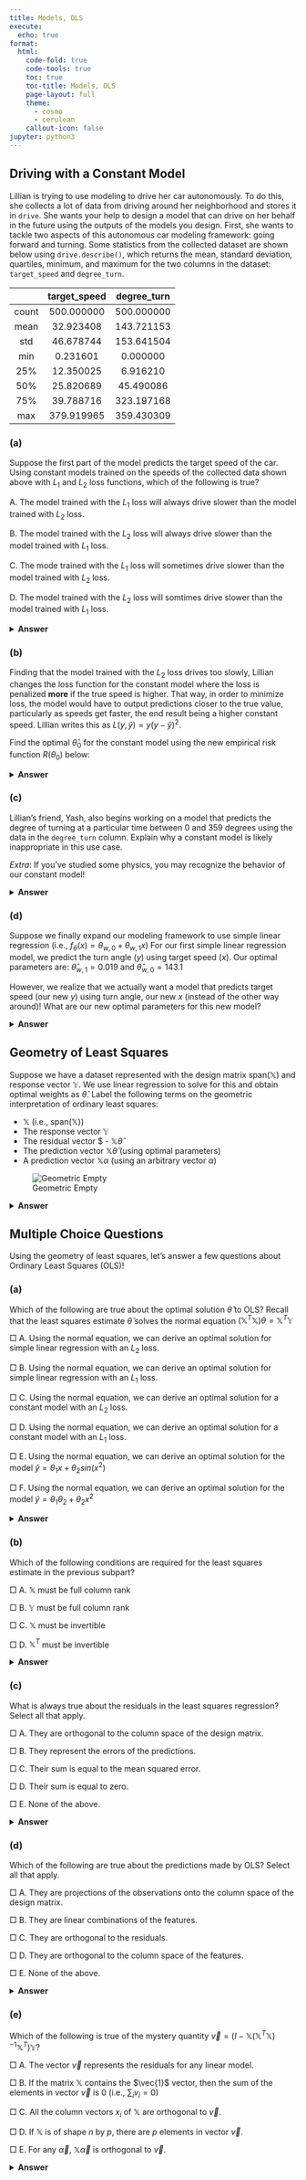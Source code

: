 ```yaml
---
title: Models, OLS
execute:
  echo: true
format:
  html:
    code-fold: true
    code-tools: true
    toc: true
    toc-title: Models, OLS
    page-layout: full
    theme:
      - cosmo
      - cerulean
    callout-icon: false
jupyter: python3
---
```


## Driving with a Constant Model

Lillian is trying to use modeling to drive her car autonomously. To do this, she collects a lot
of data from driving around her neighborhood and stores it in `drive`. She wants your help to
design a model that can drive on her behalf in the future using the outputs of the models you
design. First, she wants to tackle two aspects of this autonomous car modeling framework:
going forward and turning.
Some statistics from the collected dataset are shown below using `drive.describe()`,
which returns the mean, standard deviation, quartiles, minimum, and maximum for the two
columns in the dataset: `target_speed` and `degree_turn`.

| | target_speed | degree_turn |
| :-: | :-: | :-: |
| count | 500.000000 | 500.000000 |
| mean | 32.923408 | 143.721153 |
| std | 46.678744 | 153.641504 |
| min | 0.231601 | 0.000000|
| 25% | 12.350025 | 6.916210 |
| 50% | 25.820689 | 45.490086 |
| 75% | 39.788716 | 323.197168 |
| max | 379.919965 | 359.430309 |

### (a)
Suppose the first part of the model predicts the target speed of the car. Using constant
models trained on the speeds of the collected data shown above with $L_1$ and $L_2$ loss
functions, which of the following is true?

A. The model trained with the $L_1$ loss will always drive slower than the model trained with $L_2$ loss.

B. The model trained with the $L_2$ loss will always drive slower than the model trained with $L_1$ loss.

C. The mode trained with the $L_1$ loss will sometimes drive slower than the model trained with $L_2$ loss.

D. The model trained with the $L_2$ loss will somtimes drive slower than the model trained with $L_1$ loss.

<details>
<summary><b>Answer</b></summary>

A. The model trained with the $L_1$ loss will always drive slower than the model trained with $L_2$ loss.

Remember that when we have a constant model, using $L_1$ will always predict the *median* while $L_2$ loss will always predict the *mean*. Since the median ($25.82$) is lower than the mean ($32.92$), we know that the model trained on $L_1$ loss will always drive slower.

</details>

### (b)
Finding that the model trained with the $L_2$ loss drives too slowly, Lillian changes the
loss function for the constant model where the loss is penalized **more** if the true speed is
higher. That way, in order to minimize loss, the model would have to output predictions
closer to the true value, particularly as speeds get faster, the end result being a higher
constant speed. Lillian writes this as $L(y, \hat{y}) = y(y-\hat{y})^2$.

Find the optimal $\hat{\theta}_0$ for the constant model using the new empirical risk function $R(\theta_0)$
below:

\begin{align*}
R(\theta_0) = \frac{1}{n}\sum_i y_i(y_i-\theta_0)^2
\end{align*}

<details>
<summary><b>Answer</b></summary>

Take the derivative:
\begin{align}
\frac{dR}{d\theta_0} &= \frac{1}{n} \sum_i \frac{d}{d\theta_0}y_i (y_i - \theta_0)^2 \\
&= \frac{1}{n} \sum_i -2y_i (y_i - \theta_0) = -\frac{2}{n} \sum_i y_i^2 - y_i\theta_0 
\end{align}
Set the derivative to 0:
\begin{align}
-\frac{2}{n} \sum_i y_i^2 - y_i\theta_0 = 0 \\
\theta_0 \sum_i y_i = \sum_i y_i^2\\
\theta_0 = \frac{\sum_i y_i^2}{ \sum_i y_i }
\end{align}

Note that the empirical risk function is convex, which you can show by computing the second derivative of $R(\theta_0)$ and noting that it is positive for all values of $\theta_0$.

$$\frac{d^2R}{d\theta_0^2} = \frac{2}{n} \sum_i y_i > 0$$
since $y_i$ represents speed, also validated by the fact that the minimum value is positive.

Therefore, any critical point must be the global minimum and so the optimal value we found minimizes empirical risk.

</details>

### (c)
Lillian’s friend, Yash, also begins working on a model that predicts the degree of turning
at a particular time between 0 and 359 degrees using the data in the `degree_turn`
column. Explain why a constant model is likely inappropriate in this use case.

*Extra*: If you’ve studied some physics, you may recognize the behavior of our constant
model!

<details>
<summary><b>Answer</b></summary>

Any constant model will essentially be always turning at an angle and will
be unable to turn either direction or go straight (i.e., it’ll essentially go in a circle
forever).

</details>

### (d)
Suppose we finally expand our modeling framework to use simple linear regression (i.e., $f_\theta(x) = \theta_{w,0}+\theta_{w,1}x$) For our first simple linear regression model, we predict the turn angle ($y$) using target speed ($x$). Our optimal parameters are: $\hat{\theta}_{w, 1}=0.019$ and $\hat{\theta}_{w,0}=143.1$

However, we realize that we actually want a model that predicts target speed (our new $y$)
using turn angle, our new $x$ (instead of the other way around)! What are our new optimal
parameters for this new model?

<details>
<summary><b>Answer</b></summary>

To predict target speed (new $y$) from turn angle (new $x$), we need to compute $\hat{\theta}_1=r*\frac{\sigma_{\text{speed}}}{\sigma_{\text{turn}}}$

When we predicted the turn angle from target speed, we computed $\hat{\theta}_{w,1}=r*\frac{\sigma_{\text{turn}}}{\sigma_{\text{speed}}} = 0.019$

Therefore, $\hat{\theta}_1 = r * \frac{\sigma_{\text{speed}}}{\sigma_{\text{turn}}} = (r*\frac{\sigma_{\text{turn}}}{\sigma_{\text{speed}}})\frac{\sigma_{\text{speed}}^2}{\sigma_{\text{turn}}^2} = 0.019 * \frac{46.678744^2}{153.641504^2} \approx 0.00175$

Then, $\hat{\theta}_0 = \bar{y} - \hat{\theta}_1\bar{x} = 32.92 - 0.00175*143.72 = 32.67$

Note that $\bar{y}$ and $\bar{x}$ are the means of target speed and turn angle respectively.

::: {.callout-note}

We can't use the inverse function $f_\theta^{-1}(x)$ since minimizing the sum of squared vertical residuals is not the inverse problem of minimizing the sum of squared horizontal residuals.

* The slope of the line that minimizes $MSE(y, \hat{y})$ is $r*\frac{\sigma_y}{\sigma_x}$
* The slope of the line that minimizes $MSE(x, \hat{x})$ is $r*\frac{\sigma_x}{\sigma_y}$

They are not inverses! The visualization below shows the difference between minimizing horizontal and vertical residuals.

![Horizontal and Vertical Residuals](images/slr_residuals.png)

:::

</details>

## Geometry of Least Squares

Suppose we have a dataset represented with the design matrix span($\mathbb{X}$) and response vector $\mathbb{Y}$. We use linear regression to solve for this and obtain optimal weights as $\hat{\theta}$. Label the following terms on the geometric interpretation of ordinary least squares:

* $\mathbb{X}$ (i.e., span($\mathbb{X}$))
* The response vector $\mathbb{Y}$
* The residual vector $\mathbb{Y} - $\mathbb{X}\hat{\theta}$
* The prediction vector $\mathbb{X}\hat{\theta}$ (using optimal parameters)
* A prediction vector $\mathbb{X}\alpha$ (using an arbitrary vector $\alpha$)

![Geometric Empty](images/blank.jpg)

<details>
<summary><b>Answer</b></summary>

![Geometric Answer](images/filled.jpg)

A couple things to note:

* The rectangle represents span($\mathbb{X}$), or everywhere that you're able to get to with a linear combination of the columns of $\mathbb{X}$. Therefore, $\mathbb{X}\hat{\alpha}$ and $\mathbb{X}\hat{\theta}$ must be the arrows in the rectangle.
* We know that the residual vector $\mathbb{Y} - \mathbb{X}\hat{\theta}$ is orthogonal to span($\mathbb{X}$)
* $\mathbb{X}\hat{\theta}$ is the best/closest to $\mathbb{Y}$ in span($\mathbb{X}$), so we know that it is the one that looks like it is the shadow of the bolded arrow representing $\mathbb{Y}$

</details>

## Multiple Choice Questions

Using the geometry of least squares, let's answer a few questions about Ordinary Least Squares (OLS)!

### (a)
Which of the following are true about the optimal solution $\hat{\theta}$ to OLS? Recall that the least squares estimate $\hat{\theta}$ solves the normal equation $(\mathbb{X}^T\mathbb{X})\theta = \mathbb{X}^T\mathbb{Y}$

\begin{align*}
\hat{\theta} = (\mathbb{X}^T\mathbb{X})^{-1}\mathbb{X}^T\mathbb{Y}
\end{align*}

$\Box$ A. Using the normal equation, we can derive an optimal solution for simple linear regression with an $L_2$ loss.

$\Box$ B. Using the normal equation, we can derive an optimal solution for simple linear regression with an $L_1$ loss.

$\Box$ C. Using the normal equation, we can derive an optimal solution for a constant model with an $L_2$ loss.

$\Box$ D. Using the normal equation, we can derive an optimal solution for a constant model with an $L_1$ loss.

$\Box$ E. Using the normal equation, we can derive an optimal solution for the model $\hat{y} = \theta_1x + \theta_2sin(x^2)$

$\Box$ F. Using the normal equation, we can derive an optimal solution for the model $\hat{y} = \theta_1\theta_2 + \theta_2x^2$

<details>
<summary><b>Answer</b></summary>

We can derive solutions to both simple linear regression and constant model with an $L_2$ loss since they can be represented in the form $y = x^T\theta$ in some way. Specifically, one of the two entries of $x$ would be $1$ for SLR (and the other would be the explanatory variable). The only entry for the constant model would be $1$.

We cannot derive solutions for anything with the $L_1$ loss since the normal equation optimizes for MSE.

Since option E is linear with respect to $\theta$, we can use the normal equation. A good rule of thumb to determine if an equation is linear in $\theta$ is checking if an expression can be separated into a matrix product of two terms:

\begin{align*}
\hat{y} = \begin{bmatrix}x & sin(x^2)\end{bmatrix}\begin{bmatrix}\theta_1 \\ \theta_2\end{bmatrix}
\end{align*}

Conversely, option F is not linear in $\theta$ so we cannot use the normal equations.

</details>

### (b)
Which of the following conditions are required for the least squares estimate in the previous subpart?

$\Box$ A. $\mathbb{X}$ must be full column rank

$\Box$ B. $\mathbb{Y}$ must be full column rank

$\Box$ C. $\mathbb{X}$ must be invertible

$\Box$ D. $\mathbb{X}^T$ must be invertible

<details>
<summary><b>Answer</b></summary>

A. $\mathbb{X}$ must be full column rank

$\mathbb{X}$ must be full column rank in order for the normal equation to have a unique solution. Otherwise, $\mathbb{X}^T\mathbb{X}$ will not be invertible, and there will be infinite least squares estimates. Noth that invertibility is required of $\mathbb{X}^T\mathbb{X}$: neither $\mathbb{X}$ nor $\mathbb{X}^T$ need to be invertible. $\mathbb{X}$ and $\mathbb{X}^T$ don't even need to be square matrices! $\mathbb{Y}$ is a vector so the matrix notion of "full column rank" does not really apply here (a vector will always span one dimension unless it is a vector of zeros).

</details>

### (c)
What is always true about the residuals in the least squares regression? Select all that apply.

$\Box$ A. They are orthogonal to the column space of the design matrix.

$\Box$ B. They represent the errors of the predictions.

$\Box$ C. Their sum is equal to the mean squared error.

$\Box$ D. Their sum is equal to zero.

$\Box$ E. None of the above.

<details>
<summary><b>Answer</b></summary>

**A**, **B**

**(C)** is wrong because the mean squared error is the *mean* of the sum of the *squares* of the residuals.

**(D)** A counter-example is: 

\begin{align*}
\mathbb{X} = \begin{bmatrix}2 & 3 \\ 1 & 5 \\ 2 & 4 \end{bmatrix}, \mathbb{Y} = \begin{bmatrix} 1 \\ 3 \\ 2 \end{bmatrix}
\end{align*}

After solving the least squares problem, the sum of the residuals is $-0.0247$, which is not equal to zero. However, note that this statement is, in general, true if the design matrix $\mathbb{X}$ contains a column for the intercept!

</details>

### (d)
Which of the following are true about the predictions made by OLS? Select all that apply.

$\Box$ A. They are projections of the observations onto the column space of the design matrix.

$\Box$ B. They are linear combinations of the features.

$\Box$ C. They are orthogonal to the residuals.

$\Box$ D. They are orthogonal to the column space of the features.

$\Box$ E. None of the above.

<details>
<summary><b>Answer</b></summary>

**(A)**, **(B)**, **(C)**

**(A)** is correct because the predictions made by OLS is the vector in the column space of $\mathbb{X}$ closest to the response vector $\mathbb{Y}$, which is the orthogonal projection of $\mathbb{Y}$ onto $\mathbb{X}$.

**(B)** is correct because the predictions $\mathbb{X}\hat{\theta}$ is a linear combination of the columns of $\mathbb{X}$ (the features).

**(C)** is correct because we know that the predictions $\mathbb{X}\hat{\theta}$ is the vector in span($\mathbb{X}$) closest to $\mathbb{Y}$. Therefore, $\mathbb{Y} - \mathbb{X}\hat{\theta}$ (the residuals) must be orthogonal to the predictions.

**(D)** is not correct because the predictions are in the column space of the features.

</details>

### (e)
Which of the following is true of the mystery quantity $\vec{v} = (I - \mathbb{X}(\mathbb{X}^T\mathbb{X})^{-1}\mathbb{X}^T)\mathbb{Y}$?

$\Box$ A. The vector $\vec{v}$ represents the residuals for any linear model.

$\Box$ B. If the matrix $\mathbb{X}$ contains the $\vec{1}$ vector, then the sum of the elements in vector $\vec{v}$ is 0 (i.e., $\sum_iv_i = 0$)

$\Box$ C. All the column vectors $x_i$ of $\mathbb{X}$ are orthogonal to $\vec{v}$.

$\Box$ D. If $\mathbb{X}$ is of shape $n$ by $p$, there are $p$ elements in vector $\vec{v}$.

$\Box$ E. For any $\vec{\alpha}$, $\mathbb{X}\vec{\alpha}$ is orthogonal to $\vec{v}$.

<details>
<summary><b>Answer</b></summary>

**(B)**, **(C)**, **(E)**

The trick is to recognize the following:

\begin{align*}
\vec{v} &= (I - \mathbb{X}(\mathbb{X}^T\mathbb{X})^{-1}\mathbb{X}^T)\mathbb{Y}\\
&= \mathbb{Y} - \mathbb{X}(\mathbb{X}^T\mathbb{X})^{-1}\mathbb{X}^T\mathbb{Y}\\
&= \mathbb{Y} - \mathbb{X}\hat{\theta}
\end{align*}

which is the residual vector for an OLS model.

**(A)** is incorrect because any linear model does not create the residual vector $v$; only the optimal linear model with weights $\hat{\theta}$ does.

**(D)** is incorrect because the vector $v$ is of size $n$ since there are $n$ data points.

The rest are correct by properties of orthogonality as given by the geometry of least squares.

